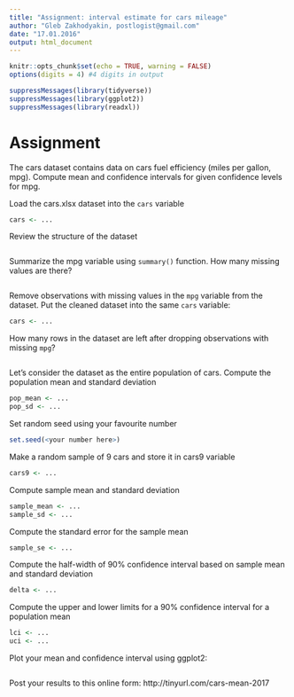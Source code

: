 ```yaml
---
title: "Assignment: interval estimate for cars mileage"
author: "Gleb Zakhodyakin, postlogist@gmail.com"
date: "17.01.2016"
output: html_document
---
```


```r
knitr::opts_chunk$set(echo = TRUE, warning = FALSE)
options(digits = 4) #4 digits in output
```

```r
suppressMessages(library(tidyverse))
suppressMessages(library(ggplot2))
suppressMessages(library(readxl))
```

# Assignment
The cars dataset contains data on cars fuel efficiency (miles per gallon, mpg).
Compute mean and confidence intervals for given confidence levels for mpg.

Load the cars.xlsx dataset into the `cars` variable

```r
cars <- ...
```

Review the structure of the dataset

```r

```

Summarize the mpg variable using `summary()` function. How many missing values are there?

```r

```

Remove observations with missing values in the `mpg` variable from the dataset.
Put the cleaned dataset into the same `cars` variable:

```r
cars <- ...
```


How many rows in the dataset are left after dropping observations with missing `mpg`?

```r

```


Let's consider the dataset as the entire population of cars.
Compute the population mean and standard deviation

```r
pop_mean <- ...
pop_sd <- ...
```


Set random seed using your favourite number

```r
set.seed(<your number here>)
```

Make a random sample of 9 cars and store it in cars9 variable

```r
cars9 <- ...
```

Compute sample mean and standard deviation

```r
sample_mean <- ...
sample_sd <- ...
```


Compute the standard error for the sample mean

```r
sample_se <- ...
```

Compute the half-width of 90% confidence interval based on sample mean and standard deviation

```r
delta <- ...
```

Compute the upper and lower limits for a 90% confidence interval for a population mean
```r
lci <- ...
uci <- ...
```


Plot your mean and confidence interval using ggplot2:

```r

```


Post your results to this online form:  http://tinyurl.com/cars-mean-2017

 

